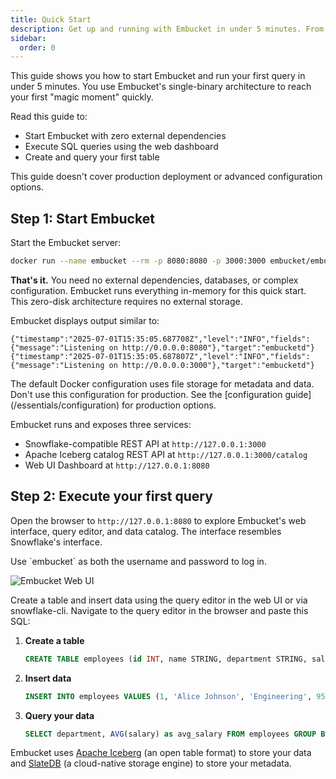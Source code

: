 ```yaml
---
title: Quick Start
description: Get up and running with Embucket in under 5 minutes. From download to first query with zero dependencies.
sidebar:
  order: 0
---
```



This guide shows you how to start Embucket and run your first query in under 5 minutes. You use Embucket's single-binary architecture to reach your first "magic moment" quickly.

Read this guide to:

- Start Embucket with zero external dependencies
- Execute SQL queries using the web dashboard
- Create and query your first table

This guide doesn't cover production deployment or advanced configuration options.

## Step 1: Start Embucket

Start the Embucket server:

```bash
docker run --name embucket --rm -p 8080:8080 -p 3000:3000 embucket/embucket
```

**That's it.** You need no external dependencies, databases, or complex configuration. Embucket runs everything in-memory for this quick start. This zero-disk architecture requires no external storage.

Embucket displays output similar to:

```
{"timestamp":"2025-07-01T15:35:05.687708Z","level":"INFO","fields":{"message":"Listening on http://0.0.0.0:8080"},"target":"embucketd"}
{"timestamp":"2025-07-01T15:35:05.687807Z","level":"INFO","fields":{"message":"Listening on http://0.0.0.0:3000"},"target":"embucketd"}
```

<Aside type="caution">
  The default Docker configuration uses file storage for metadata and data. Don't use this
  configuration for production. See the [configuration guide](/essentials/configuration) for
  production options.
</Aside>

Embucket runs and exposes three services:

- Snowflake-compatible REST API at `http://127.0.0.1:3000`
- Apache Iceberg catalog REST API at `http://127.0.0.1:3000/catalog`
- Web UI Dashboard at `http://127.0.0.1:8080`

## Step 2: Execute your first query

Open the browser to `http://127.0.0.1:8080` to explore Embucket's web interface, query editor, and data catalog. The interface resembles Snowflake's interface.

<Aside type="tip">Use `embucket` as both the username and password to log in.</Aside>

![Embucket Web UI](/assets/quick-start-ui.png)

Create a table and insert data using the query editor in the web UI or via snowflake-cli. Navigate to the query editor in the browser and paste this SQL:

<Steps>

1. **Create a table**

   ```sql
   CREATE TABLE employees (id INT, name STRING, department STRING, salary DECIMAL(10,2));
   ```

2. **Insert data**

   ```sql
   INSERT INTO employees VALUES (1, 'Alice Johnson', 'Engineering', 95000.00), (2, 'Bob Smith', 'Marketing', 75000.00), (3, 'Carol Davis', 'Engineering', 98000.00);
   ```

3. **Query your data**

   ```sql
   SELECT department, AVG(salary) as avg_salary FROM employees GROUP BY department ORDER BY avg_salary DESC
   ```

</Steps>

Embucket uses [Apache Iceberg](https://iceberg.apache.org/) (an open table format) to store your data and [SlateDB](https://slatedb.io/) (a cloud-native storage engine) to store your metadata.
